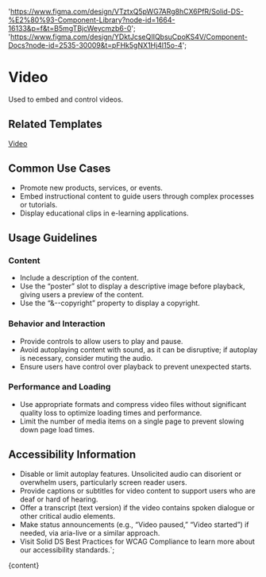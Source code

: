 

  'https://www.figma.com/design/VTztxQ5pWG7ARg8hCX6PfR/Solid-DS-%E2%80%93-Component-Library?node-id=1664-16133&p=f&t=B5mgTBjcWeycmzb6-0';
  'https://www.figma.com/design/YDktJcseQIIQbsuCpoKS4V/Component-Docs?node-id=2535-30009&t=pFHk5gNX1Hj4l15o-4';

# Video

Used to embed and control videos.

<DefaultStory />

<DocumentationLinks storybookLink="${storybookLink}" figmaLibrary="${figmaLibrary}" figmaDocs="${figmaDocs}" />

## Related Templates

[Video](/?path=/docs/templates-video--docs)

## Common Use Cases

- Promote new products, services, or events.
- Embed instructional content to guide users through complex processes or tutorials.
- Display educational clips in e-learning applications.

## Usage Guidelines

### Content

- Include a description of the content.
- Use the “poster” slot to display a descriptive image before playback, giving users a preview of the content.
- Use the “&--copyright” property to display a copyright.

### Behavior and Interaction

- Provide controls to allow users to play and pause.
- Avoid autoplaying content with sound, as it can be disruptive; if autoplay is necessary, consider muting the audio.
- Ensure users have control over playback to prevent unexpected starts.

### Performance and Loading

- Use appropriate formats and compress video files without significant quality loss to optimize loading times and performance.
- Limit the number of media items on a single page to prevent slowing down page load times.

## Accessibility Information

- Disable or limit autoplay features. Unsolicited audio can disorient or overwhelm users, particularly screen reader users.
- Provide captions or subtitles for video content to support users who are deaf or hard of hearing.
- Offer a transcript (text version) if the video contains spoken dialogue or other critical audio elements.
- Make status announcements (e.g., “Video paused,” “Video started”) if needed, via aria-live or a similar approach.
- Visit <sd-link href="https://www.figma.com/design/YDktJcseQIIQbsuCpoKS4V/Component-Docs?node-id=10708-5011&t=Z1FxSGWkmXG5r5sw-4" target="_blank">Solid DS Best Practices for WCAG Compliance</sd-link> to learn more about our accessibility standards.`;

<Meta title="Components/sd-video/Overview" />

<OverviewFormatter story={VideoStories.Default}>{content}</OverviewFormatter>

